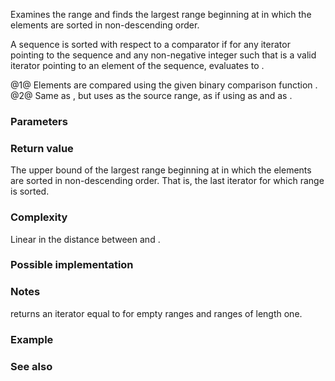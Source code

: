 {{cpp/ranges/title|is_sorted_until}}
{{cpp/algorithm/ranges/navbar}}
{{dcl begin}}
{{dcl header|algorithm}}
{{dcl h|Call signature}}
{{dcl|num=1|since=c++20|1=
template&lt; std::forward_iterator I, std::sentinel_for&lt;I&gt; S, class Proj = std::identity,
          std::indirect_strict_weak_order&lt;std::projected&lt;I, Proj&gt;&gt; Comp = ranges::less &gt;
constexpr I
    is_sorted_until( I first, S last, Comp comp = {}, Proj proj = {} );
}}
{{dcl|num=2|since=c++20|1=
template&lt; std::forward_range R, class Proj = std::identity,
          std::indirect_strict_weak_order&lt;
              std::projected&lt;ranges::iterator_t&lt;R&gt;, Proj&gt;&gt; Comp = ranges::less &gt;
constexpr ranges::borrowed_iterator_t&lt;R&gt;
    is_sorted_until( R&amp;&amp; r, Comp comp = {}, Proj proj = {} );
}}
{{dcl end}}

Examines the range {{range|first|last}} and finds the largest range beginning at {{c|first}} in which the elements are sorted in non-descending order.

A sequence is sorted with respect to a comparator {{c|comp}} if for any iterator {{tt|it}} pointing to the sequence and any non-negative integer {{tt|n}} such that {{tt|it + n}} is a valid iterator pointing to an element of the sequence, {{c|std::invoke(comp, std::invoke(proj, *(it + n)), std::invoke(proj, *it))}} evaluates to {{c|false}}.

@1@ Elements are compared using the given binary comparison function {{c|comp}}.
@2@ Same as {{v|1}}, but uses {{c|r}} as the source range, as if using {{c|ranges::begin(r)}} as {{c|first}} and {{c|ranges::end(r)}} as {{c|last}}.

{{cpp/ranges/niebloid}}

===Parameters===
{{par begin}}
{{par|first, last|iterator-sentinel defining the range to find its sorted upper bound}}
{{par|r|the range to find its sorted  upper bound}}
{{par|comp|comparison function to apply to the projected elements}}
{{par|proj|projection to apply to the elements}}
{{par end}}

===Return value===
The upper bound of the largest range beginning at {{c|first}} in which the elements are sorted in non-descending order. That is, the last iterator {{tt|it}} for which range {{range|first|it}} is sorted.

===Complexity===
Linear in the distance between {{c|first}} and {{c|last}}.

===Possible implementation===
{{eq fun
|1=
struct is_sorted_until_fn
{
    template&lt;std::forward_iterator I, std::sentinel_for&lt;I&gt; S, class Proj = std::identity,
             std::indirect_strict_weak_order&lt;std::projected&lt;I, Proj&gt;&gt; Comp = ranges::less&gt;
    constexpr I operator()(I first, S last, Comp comp = {}, Proj proj = {}) const
    {
        if (first == last)
            return first;

        for (auto next = first; ++next != last; first = next)
            if (std::invoke(comp, std::invoke(proj, *next), std::invoke(proj, *first)))
                return next;

        return first;
    }
  
    template&lt;ranges::forward_range R, class Proj = std::identity,
             std::indirect_strict_weak_order&lt;
                 std::projected&lt;ranges::iterator_t&lt;R&gt;, Proj&gt;&gt; Comp = ranges::less&gt;
    constexpr ranges::borrowed_iterator_t&lt;R&gt;
        operator()(R&amp;&amp; r, Comp comp = {}, Proj proj = {}) const
    {
        return (*this)(ranges::begin(r), ranges::end(r), std::ref(comp), std::ref(proj));
    }
};

inline constexpr is_sorted_until_fn is_sorted_until;
}}

===Notes===
{{tt|ranges::is_sorted_until}} returns an iterator equal to {{c|last}} for empty ranges and ranges of length one.

===Example===
{{example
|code=
#include &lt;array&gt;
#include &lt;algorithm&gt;
#include &lt;iostream&gt;
#include &lt;iterator&gt;
#include &lt;random&gt;

int main()
{
    std::random_device rd;
    std::mt19937 g {rd()};
    std::array nums {3, 1, 4, 1, 5, 9};
 
    constexpr int min_sorted_size = 4;
    int sorted_size = 0;
    do
    {
        std::ranges::shuffle(nums, g);
        const auto sorted_end = std::ranges::is_sorted_until(nums);
        sorted_size = std::ranges::distance(nums.begin(), sorted_end);
 
        std::ranges::copy(nums, std::ostream_iterator&lt;int&gt;(std::cout, " "));
        std::cout &lt;&lt; " : " &lt;&lt; sorted_size &lt;&lt; " leading sorted element(s)\n";
    }
    while (sorted_size &lt; min_sorted_size);
}
|p=true
|output=
4 1 9 5 1 3  : 1 leading sorted element(s)
4 5 9 3 1 1  : 3 leading sorted element(s)
9 3 1 4 5 1  : 1 leading sorted element(s)
1 3 5 4 1 9  : 3 leading sorted element(s)
5 9 1 1 3 4  : 2 leading sorted element(s)
4 9 1 5 1 3  : 2 leading sorted element(s)
1 1 4 9 5 3  : 4 leading sorted element(s)
}}

===See also===
{{dsc begin}}
{{dsc inc|cpp/algorithm/ranges/dsc is_sorted}}
{{dsc inc|cpp/algorithm/dsc is_sorted_until}}
{{dsc end}}

{{langlinks|de|es|fr|it|ja|pt|ru|zh}}